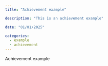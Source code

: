 ```yaml
---
title: "Achievement example"

description: "This is an achievement example"

date: "01/01/2025"

categories:
  - example
  - achievement
---
```


Achievement example

:::{.column-body}
<script src="https://giscus.app/client.js"
        data-repo="dftv/blog_quarto"
        data-repo-id="R_kgDONv_J5g"
        data-category="Achievements"
        data-mapping="number"
        data-term="5"
        data-strict="0"
        data-reactions-enabled="1"
        data-emit-metadata="0"
        data-input-position="top"
        data-theme="light"
        data-lang="en"
        data-loading="lazy"
        crossorigin="anonymous"
        async>
</script>
:::
